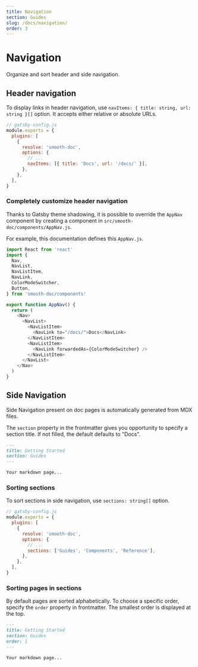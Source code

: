 ```yaml
---
title: Navigation
section: Guides
slug: /docs/navigation/
order: 3
---
```


# Navigation

Organize and sort header and side navigation.

<carbon-ad />

## Header navigation

To display links in header navigation, use `navItems: { title: string, url: string }[]` option. It accepts either relative or absolute URLs.

```js
// gatsby-config.js
module.exports = {
  plugins: [
    {
      resolve: 'smooth-doc',
      options: {
        // ...
        navItems: [{ title: 'Docs', url: '/docs/' }],
      },
    },
  ],
}
```

### Completely customize header navigation

Thanks to Gatsby theme shadowing, it is possible to override the `AppNav` component by creating a component in `src/smooth-doc/components/AppNav.js`.

For example, this documentation defines this `AppNav.js`.

```js
import React from 'react'
import {
  Nav,
  NavList,
  NavListItem,
  NavLink,
  ColorModeSwitcher,
  Button,
} from 'smooth-doc/components'

export function AppNav() {
  return (
    <Nav>
      <NavList>
        <NavListItem>
          <NavLink to="/docs/">Docs</NavLink>
        </NavListItem>
        <NavListItem>
          <NavLink forwardedAs={ColorModeSwitcher} />
        </NavListItem>
      </NavList>
    </Nav>
  )
}
```

## Side Navigation

Side Navigation present on doc pages is automatically generated from MDX files.

The `section` property in the frontmatter gives you opportunity to specify a section title. If not filled, the default defaults to "Docs".

```md
---
title: Getting Started
section: Guides
---

Your markdown page...
```

### Sorting sections

To sort sections in side navigation, use `sections: string[]` option.

```js
// gatsby-config.js
module.exports = {
  plugins: [
    {
      resolve: 'smooth-doc',
      options: {
        // ...
        sections: ['Guides', 'Components', 'Reference'],
      },
    },
  ],
}
```

### Sorting pages in sections

By default pages are sorted alphabetically. To choose a specific order, specify the `order` property in frontmatter. The smallest order is displayed at the top.

```md
---
title: Getting Started
section: Guides
order: 1
---

Your markdown page...
```
